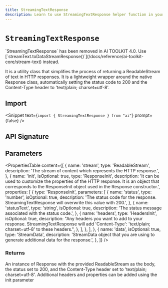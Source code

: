 ```yaml
---
title: StreamingTextResponse
description: Learn to use StreamingTextResponse helper function in your application.
---
```


# `StreamingTextResponse`

<Note type="warning">
  `StreamingTextResponse` has been removed in AI TOOLKIT 4.0. Use
  [`streamText.toDataStreamResponse()`](/docs/reference/ai-toolkit-core/stream-text)
  instead.
</Note>

It is a utility class that simplifies the process of returning a ReadableStream of text in HTTP responses.
It is a lightweight wrapper around the native Response class, automatically setting the status code to 200 and the Content-Type header to 'text/plain; charset=utf-8'.

## Import

<Snippet text={`import { StreamingTextResponse } from "ai"`} prompt={false} />

## API Signature

## Parameters

<PropertiesTable
  content={[
    {
      name: 'stream',
      type: 'ReadableStream',
      description: 'The stream of content which represents the HTTP response.',
    },
    {
      name: 'init',
      isOptional: true,
      type: 'ResponseInit',
      description:
        'It can be used to customize the properties of the HTTP response. It is an object that corresponds to the ResponseInit object used in the Response constructor.',
      properties: [
        {
          type: 'ResponseInit',
          parameters: [
            {
              name: 'status',
              type: 'number',
              isOptional: true,
              description:
                'The status code for the response. StreamingTextResponse will overwrite this value with 200.',
            },
            {
              name: 'statusText',
              type: 'string',
              isOptional: true,
              description:
                'The status message associated with the status code.',
            },
            {
              name: 'headers',
              type: 'HeadersInit',
              isOptional: true,
              description:
                "Any headers you want to add to your response. StreamingTextResponse will add 'Content-Type': 'text/plain; charset=utf-8' to these headers.",
            },
          ],
        },
      ],
    },
    {
      name: 'data',
      isOptional: true,
      type: 'StreamData',
      description:
        'StreamData object that you are using to generate additional data for the response.',
    },
  ]}
/>

### Returns

An instance of Response with the provided ReadableStream as the body, the status set to 200, and the Content-Type header set to 'text/plain; charset=utf-8'. Additional headers and properties can be added using the init parameter
